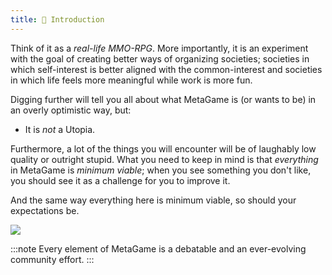 ```yaml
---
title: 🐙 Introduction
---
```


Think of it as a *real-life MMO-RPG*. More importantly, it is an experiment with the goal of creating better ways of organizing societies; societies in which self-interest is better aligned with the common-interest and societies in which life feels more meaningful while work is more fun.

Digging further will tell you all about what MetaGame is (or wants to be) in an overly optimistic way, but:
-   It is *not* a Utopia.

Furthermore, a lot of the things you will encounter will be of laughably low quality or outright stupid. 
What you need to keep in mind is that *everything* in MetaGame is *minimum viable*; when you see something you don't like, you should see it as a challenge for you to improve it.

And the same way everything here is minimum viable, so should your expectations be.

![](https://i.imgur.com/HdSqrBX.png)

:::note
Every element of MetaGame is a debatable and an ever-evolving community effort.
:::
